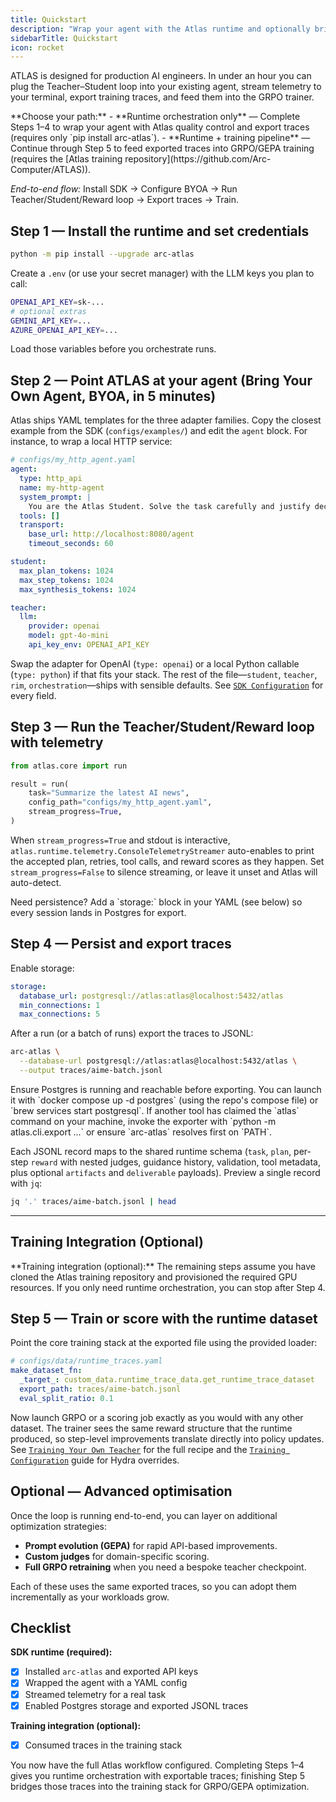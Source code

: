 ```yaml
---
title: Quickstart
description: "Wrap your agent with the Atlas runtime and optionally bridge exported traces into the training stack."
sidebarTitle: Quickstart
icon: rocket
---
```


ATLAS is designed for production AI engineers. In under an hour you can plug the Teacher–Student loop into your existing agent, stream telemetry to your terminal, export training traces, and feed them into the GRPO trainer.

<Info>
**Choose your path:**
- **Runtime orchestration only** — Complete Steps 1–4 to wrap your agent with Atlas quality control and export traces (requires only `pip install arc-atlas`).
- **Runtime + training pipeline** — Continue through Step 5 to feed exported traces into GRPO/GEPA training (requires the [Atlas training repository](https://github.com/Arc-Computer/ATLAS)).
</Info>

*End-to-end flow:* Install SDK → Configure BYOA → Run Teacher/Student/Reward loop → Export traces → Train.

## Step 1 — Install the runtime and set credentials

```bash
python -m pip install --upgrade arc-atlas
```

Create a `.env` (or use your secret manager) with the LLM keys you plan to call:

```bash
OPENAI_API_KEY=sk-...
# optional extras
GEMINI_API_KEY=...
AZURE_OPENAI_API_KEY=...
```

Load those variables before you orchestrate runs.

## Step 2 — Point ATLAS at your agent (Bring Your Own Agent, BYOA, in 5 minutes)

Atlas ships YAML templates for the three adapter families. Copy the closest example from the SDK (`configs/examples/`) and edit the `agent` block. For instance, to wrap a local HTTP service:

```yaml
# configs/my_http_agent.yaml
agent:
  type: http_api
  name: my-http-agent
  system_prompt: |
    You are the Atlas Student. Solve the task carefully and justify decisions.
  tools: []
  transport:
    base_url: http://localhost:8080/agent
    timeout_seconds: 60

student:
  max_plan_tokens: 1024
  max_step_tokens: 1024
  max_synthesis_tokens: 1024

teacher:
  llm:
    provider: openai
    model: gpt-4o-mini
    api_key_env: OPENAI_API_KEY
```

Swap the adapter for OpenAI (`type: openai`) or a local Python callable (`type: python`) if that fits your stack. The rest of the file—`student`, `teacher`, `rim`, `orchestration`—ships with sensible defaults. See [`SDK Configuration`](/sdk/configuration) for every field.

## Step 3 — Run the Teacher/Student/Reward loop with telemetry

```python
from atlas.core import run

result = run(
    task="Summarize the latest AI news",
    config_path="configs/my_http_agent.yaml",
    stream_progress=True,
)
```

When `stream_progress=True` and stdout is interactive, `atlas.runtime.telemetry.ConsoleTelemetryStreamer` auto-enables to print the accepted plan, retries, tool calls, and reward scores as they happen. Set `stream_progress=False` to silence streaming, or leave it unset and Atlas will auto-detect.

<Note>
Need persistence? Add a `storage:` block in your YAML (see below) so every session lands in Postgres for export.
</Note>

## Step 4 — Persist and export traces

Enable storage:

```yaml
storage:
  database_url: postgresql://atlas:atlas@localhost:5432/atlas
  min_connections: 1
  max_connections: 5
```

After a run (or a batch of runs) export the traces to JSONL:

```bash
arc-atlas \
  --database-url postgresql://atlas:atlas@localhost:5432/atlas \
  --output traces/aime-batch.jsonl
```

<Note>
Ensure Postgres is running and reachable before exporting. You can launch it with `docker compose up -d postgres` (using the repo's compose file) or `brew services start postgresql`.
</Note>

<Tip>
If another tool has claimed the `atlas` command on your machine, invoke the exporter with `python -m atlas.cli.export ...` or ensure `arc-atlas` resolves first on `PATH`.
</Tip>

Each JSONL record maps to the shared runtime schema (`task`, `plan`, per-step `reward` with nested judges, guidance history, validation, tool metadata, plus optional `artifacts` and `deliverable` payloads). Preview a single record with `jq`:

```bash
jq '.' traces/aime-batch.jsonl | head
```

---

## Training Integration (Optional)

<Note>
**Training integration (optional):** The remaining steps assume you have cloned the Atlas training repository and provisioned the required GPU resources. If you only need runtime orchestration, you can stop after Step 4.
</Note>

## Step 5 — Train or score with the runtime dataset

Point the core training stack at the exported file using the provided loader:

```yaml
# configs/data/runtime_traces.yaml
make_dataset_fn:
  _target_: custom_data.runtime_trace_data.get_runtime_trace_dataset
  export_path: traces/aime-batch.jsonl
  eval_split_ratio: 0.1
```

Now launch GRPO or a scoring job exactly as you would with any other dataset. The trainer sees the same reward structure that the runtime produced, so step-level improvements translate directly into policy updates. See [`Training Your Own Teacher`](/training/offline/grpo-training) for the full recipe and the [`Training Configuration`](/training/configuration) guide for Hydra overrides.

## Optional — Advanced optimisation

Once the loop is running end-to-end, you can layer on additional optimization strategies:

- **Prompt evolution (GEPA)** for rapid API-based improvements.
- **Custom judges** for domain-specific scoring.
- **Full GRPO retraining** when you need a bespoke teacher checkpoint.

Each of these uses the same exported traces, so you can adopt them incrementally as your workloads grow.

## Checklist

**SDK runtime (required):**
- [x] Installed `arc-atlas` and exported API keys
- [x] Wrapped the agent with a YAML config
- [x] Streamed telemetry for a real task
- [x] Enabled Postgres storage and exported JSONL traces

**Training integration (optional):**
- [x] Consumed traces in the training stack

You now have the full Atlas workflow configured. Completing Steps 1–4 gives you runtime orchestration with exportable traces; finishing Step 5 bridges those traces into the training stack for GRPO/GEPA optimization.
